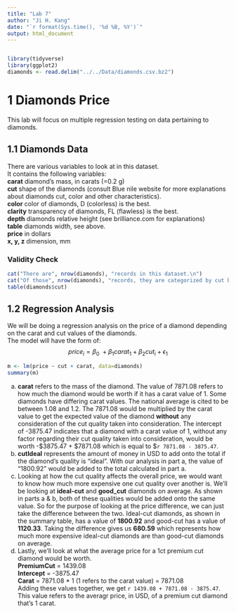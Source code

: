 ---
title: "Lab 7"
author: "Ji H. Kang"
date: "`r format(Sys.time(), '%d %B, %Y')`"
output: html_document
---

```{r}
```

```{r load libraries and data, message=FALSE}
library(tidyverse)
library(ggplot2) 
diamonds <- read.delim("../../Data/diamonds.csv.bz2")
```

# 1 Diamonds Price
This lab will focus on multiple regression testing on data pertaining to diamonds.

## 1.1 Diamonds Data
There are various variables to look at in this dataset.\
It contains the following variables:\
**carat** diamond's mass, in carats (=0.2 g)\
**cut** shape of the diamonds (consult Blue nile website for more explanations about diamonds cut, color
and other characteristics).\
**color** color of diamonds, D (colorless) is the best.\
**clarity** transparency of diamonds, FL (flawless) is the best.\
**depth** diamonds relative height (see brilliance.com for explanations)\
**table** diamonds width, see above.\
**price** in dollars\
**x, y, z** dimension, mm\

### Validity Check 
```{r}
cat("There are", nrow(diamonds), "records in this dataset.\n")
cat("Of those", nrow(diamonds), "records, they are categorized by cut by these figures:\n")
table(diamonds$cut)
```

## 1.2 Regression Analysis
We will be doing a regression analysis on the price of a diamond depending on the carat and cut values of the diamonds.\
The model will have the form of: $$price_{i} = \beta_{0}\ + \beta_{1}carat_{1} + \beta_{2}cut_{i} + \epsilon_{1}$$
```{r regression}
m <- lm(price ~ cut + carat, data=diamonds)
summary(m)
```
(a) **carat** refers to the mass of the diamond. The value of 7871.08 refers to how much the diamond would be worth if it has a carat value of 1. Some diamonds have differing carat values. The national average is cited to be between 1.08 and 1.2. The 7871.08 would be multiplied by the carat value to get the expected value of the diamond **without** any consideration of the cut quality taken into consideration. The intercept of -3875.47 indicates that a diamond with a carat value of 1, without any factor regarding their cut quality taken into consideration, would be worth -$3875.47 + $7871.08 which is equal to $`r 7871.08 - 3875.47`.\
(b) **cutIdeal** represents the amount of money in USD to add onto the total if the diamond's quality is "ideal". With our analysis in part a, the value of "1800.92" would be added to the total calculated in part a.\ 
(c) Looking at how the cut quality affects the overall price, we would want to know how much more expensive one cut quality over another is. We'll be looking at **ideal-cut** and **good_cut** diamonds on average. As shown in parts a & b, both of these qualities would be added onto the same value. So for the purpose of looking at the price difference, we can just take the difference between the two. Ideal-cut diamonds, as shown in the summary table, has a value of **1800.92** and good-cut has a value of **1120.33**. Taking the difference gives us **680.59** which represents how much more expensive ideal-cut diamonds are than good-cut diamonds on average.\
(d) Lastly, we'll look at what the average price for a 1ct premium cut diamond would be worth.\
**PremiumCut** = 1439.08\
**Intercept** = -3875.47\
**Carat** = 7871.08 * 1 (1 refers to the carat value) = 7871.08\
Adding these values together, we get `r 1439.08 + 7871.08 - 3875.47`. This value refers to the averagr price, in USD, of a premium cut diamond that's 1 carat. 





